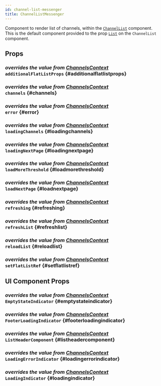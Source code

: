 ```yaml
---
id: channel-list-messenger
title: ChannelListMessenger
---
```




Component to render list of channels, within the [`ChannelList`](../../channel-list) component.
This is the default component provided to the prop [`List`](../../channel-list#list) on the `ChannelList` component.

## Props

### <div class="label description">_overrides the value from [ChannelsContext](../../contexts/channels_context.mdx#additionalflatlistprops)_</div> `additionalFlatListProps` {#additionalflatlistprops}

<AdditionalFlatListProps />

### <div class="label description">_overrides the value from [ChannelsContext](../../contexts/channels_context.mdx#channels)_</div> `channels` {#channels}

<Channels />

### <div class="label description">_overrides the value from [ChannelsContext](../../contexts/channels_context.mdx#error)_</div> `error` {#error}

<Error />

### <div class="label description">_overrides the value from [ChannelsContext](../../contexts/channels_context.mdx#loadingchannels)_</div> `loadingChannels` {#loadingchannels}

<LoadingChannels />

### <div class="label description">_overrides the value from [ChannelsContext](../../contexts/channels_context.mdx#loadingnextpage)_</div> `loadingNextPage` {#loadingnextpage}

<LoadingNextPage />

### <div class="label description">_overrides the value from [ChannelsContext](../../contexts/channels_context.mdx#loadmorethreshold)_</div> `loadMoreThreshold` {#loadmorethreshold}

<LoadMoreThreshold />

### <div class="label description">_overrides the value from [ChannelsContext](../../contexts/channels_context.mdx#loadnextpage)_</div> `loadNextPage` {#loadnextpage}

<LoadNextPage />

### <div class="label description">_overrides the value from [ChannelsContext](../../contexts/channels_context.mdx#refreshing)_</div> `refreshing` {#refreshing}

<Refreshing />

### <div class="label description">_overrides the value from [ChannelsContext](../../contexts/channels_context.mdx#refreshlist)_</div> `refreshList` {#refreshlist}

<RefreshList />

### <div class="label description">_overrides the value from [ChannelsContext](../../contexts/channels_context.mdx#reloadlist)_</div> `reloadList` {#reloadlist}

<ReloadList />

### <div class="label description">_overrides the value from [ChannelsContext](../contexts/channels_context.mdx#setflatlistref)_</div> `setFlatListRef` {#setflatlistref}

<SetFlatListRef />

## UI Component Props

### <div class="label description">_overrides the value from [ChannelsContext](../../contexts/channels_context.mdx#emptystateindicator)_</div> `EmptyStateIndicator` {#emptystateindicator}

<EmptyStateIndicator />

### <div class="label description">_overrides the value from [ChannelsContext](../../contexts/channels_context.mdx#footerloadingindicator)_</div> `FooterLoadingIndicator` {#footerloadingindicator}

<FooterLoadingIndicator />

### <div class="label description">_overrides the value from [ChannelsContext](../../contexts/channels_context.mdx#listheadercomponent)_</div> `ListHeaderComponent` {#listheadercomponent}

<ListHeaderComponent />

### <div class="label description">_overrides the value from [ChannelsContext](../../contexts/channels_context.mdx#loadingerrorindicator)_</div> `LoadingErrorIndicator` {#loadingerrorindicator}

<LoadingErrorIndicator />

### <div class="label description">_overrides the value from [ChannelsContext](../../contexts/channels_context.mdx#loadingindicator)_</div> `LoadingIndicator` {#loadingindicator}

<LoadingIndicator />
